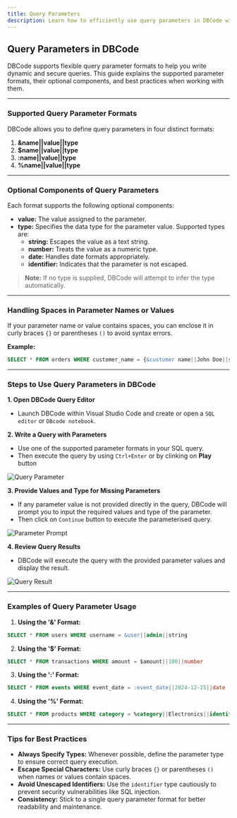 ```yaml
---
title: Query Parameters
description: Learn how to efficiently use query parameters in DBCode with various formats and optional types for dynamic database operations.    
---
```


## Query Parameters in DBCode  

DBCode supports flexible query parameter formats to help you write dynamic and secure queries. This guide explains the supported parameter formats, their optional components, and best practices when working with them.  

---

### Supported Query Parameter Formats  

DBCode allows you to define query parameters in four distinct formats:  

1. **&name||value||type**  
2. **$name||value||type**  
3. **:name||value||type**  
4. **%name||value||type**  

---

### Optional Components of Query Parameters 

Each format supports the following optional components:  

- **value:** The value assigned to the parameter.  
- **type:** Specifies the data type for the parameter value. Supported types are:  
  - **string:** Escapes the value as a text string.  
  - **number:** Treats the value as a numeric type.  
  - **date:** Handles date formats appropriately.  
  - **identifier:** Indicates that the parameter is not escaped.  

> **Note:** If no type is supplied, DBCode will attempt to infer the type automatically.

---

### Handling Spaces in Parameter Names or Values

If your parameter name or value contains spaces, you can enclose it in curly braces `{}` or parentheses `()` to avoid syntax errors.  

**Example:**  
```sql
SELECT * FROM orders WHERE customer_name = {&customer name||John Doe||string}
```
---

### Steps to Use Query Parameters in DBCode

**1. Open DBCode Query Editor**
- Launch DBCode within Visual Studio Code and create or open a `SQL editor` or `DBcode notebook`.

**2. Write a Query with Parameters**
- Use one of the supported parameter formats in your SQL query.  
- Then execute the query by using `Ctrl+Enter` or by clinking on **Play** button

![Query Parameter](./query-parameter.png)

**3. Provide Values and Type for Missing Parameters**
- If any parameter value is not provided directly in the query, DBCode will prompt you to input the required values and type of the parameter.
- Then click on  `Continue` button to execute the parameterised query.

![Parameter Prompt](./parameter-prompt.png)

**4. Review Query Results**
- DBCode will execute the query with the provided parameter values and display the result.

![Query Result](./query-result.png)

---

### Examples of Query Parameter Usage

1. **Using the '&' Format:**  
```sql
SELECT * FROM users WHERE username = &user||admin||string
```

2. **Using the '$' Format:**  
```sql
SELECT * FROM transactions WHERE amount = $amount||100||number
```

3. **Using the ':' Format:**  
```sql
SELECT * FROM events WHERE event_date = :event_date||2024-12-25||date
```

4. **Using the '%' Format:**  
```sql
SELECT * FROM products WHERE category = %category||Electronics||identifier
```
---

### Tips for Best Practices

- **Always Specify Types:** Whenever possible, define the parameter type to ensure correct query execution.  
- **Escape Special Characters:** Use curly braces `{}` or parentheses `()` when names or values contain spaces.  
- **Avoid Unescaped Identifiers:** Use the `identifier` type cautiously to prevent security vulnerabilities like SQL injection.  
- **Consistency:** Stick to a single query parameter format for better readability and maintenance.  